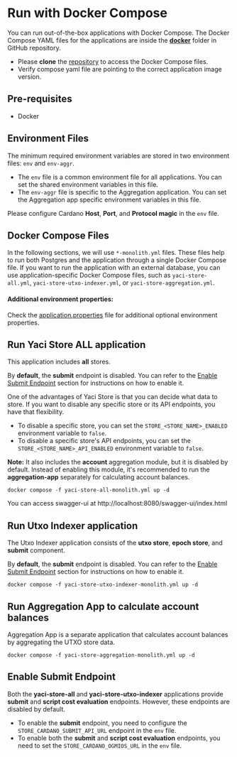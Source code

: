# Run with Docker Compose

You can run out-of-the-box applications with Docker Compose. The Docker Compose YAML files for the applications are inside
the [**docker**](https://github.com/bloxbean/yaci-store/tree/main/docker) folder in GitHub repository.

- Please **clone** the [repository](https://github.com/bloxbean/yaci-store) to access the Docker Compose files.
- Verify compose yaml file are pointing to the correct application image version.

## Pre-requisites

- Docker

## Environment Files

The minimum required environment variables are stored in two environment files: `env` and `env-aggr`.

- The `env` file is a common environment file for all applications. You can set the shared environment variables in this file.
- The `env-aggr` file is specific to the Aggregation application. You can set the Aggregation app specific environment variables in this file.

Please configure Cardano **Host**, **Port**, and **Protocol magic** in the `env` file.

## Docker Compose Files

In the following sections, we will use `*-monolith.yml` files. These files help to run both Postgres and the application
through a single Docker Compose file. If you want to run the application with an external database, you can use application-specific
Docker Compose files, such as `yaci-store-all.yml`, `yaci-store-utxo-indexer.yml`, or `yaci-store-aggregation.yml`.

#### Additional environment properties:

Check the [application.properties](https://github.com/bloxbean/yaci-store/tree/main/config) file for additional optional environment properties.

## Run Yaci Store ALL application

This application includes **all** stores.

By **default**, the **submit** endpoint is disabled. You can refer to the [Enable Submit Endpoint](#enable-submit-endpoint) section for instructions on how to enable it.

One of the advantages of Yaci Store is that you can decide what data to store. If you want to disable any specific store
or its API endpoints, you have that flexibility.

- To disable a specific store, you can set the `STORE_<STORE_NAME>_ENABLED` environment variable to `false`.
- To disable a specific store's API endpoints, you can set the `STORE_<STORE_NAME>_API_ENABLED` environment variable to `false`.

**Note:** It also includes the **account** aggregation module, but it is disabled by default. Instead of enabling this module,
it's recommended to run the **aggregation-app** separately for calculating account balances.

```shell
docker compose -f yaci-store-all-monolith.yml up -d
```

You can access swagger-ui at http://localhost:8080/swagger-ui/index.html

## Run Utxo Indexer application

The Utxo Indexer application consists of the **utxo store**, **epoch store**, and **submit** component.

By **default**, the **submit** endpoint is disabled. You can refer to the [Enable Submit Endpoint](#enable-submit-endpoint)  section for instructions on how to enable it.

```shell
docker compose -f yaci-store-utxo-indexer-monolith.yml up -d
```

## Run Aggregation App to calculate account balances

Aggregation App is a separate application that calculates account balances by aggregating the UTXO store data.

```shell
docker compose -f yaci-store-aggregation-monolith.yml up -d
```

## Enable Submit Endpoint

Both the **yaci-store-all** and **yaci-store-utxo-indexer** applications provide **submit** and **script cost evaluation** endpoints.
However, these endpoints are disabled by default.

- To enable the **submit** endpoint, you need to configure the `STORE_CARDANO_SUBMIT_API_URL` endpoint in the `env` file.
- To enable both the **submit** and **script cost evaluation** endpoints, you need to set the `STORE_CARDANO_OGMIOS_URL` in the `env` file.
